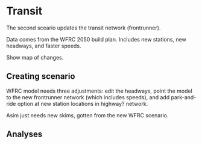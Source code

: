 # Transit

The second sceario updates the transit network (frontrunner).

Data comes from the WFRC 2050 build plan.
Includes new stations, new headways, and faster speeds.

Show map of changes.

## Creating scenario

WFRC model needs three adjustments: edit the headways, point the model to the new frontrunner network (which includes speeds), and add park-and-ride option at new station locations in highway?
network.

Asim just needs new skims, gotten from the new WFRC scenario.

## Analyses

